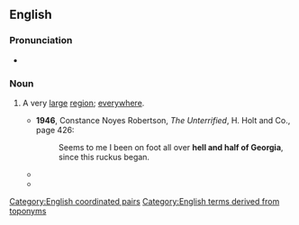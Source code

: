 ==English==

===Pronunciation===
* {{audio|en|en-au-hell and half of Georgia.ogg|Audio (AU)}}

===Noun===
{{en-noun|head=[[hell]] and [[half]] of [[Georgia]]|-}}

# {{lb|en|idiomatic|US}} A very [[large]] [[region]]; [[everywhere]].
#* '''1946''', Constance Noyes Robertson, ''The Unterrified'', H. Holt and Co., page 426:
#*: Seems to me I been on foot all over '''hell and half of Georgia''', since this ruckus began.
#* {{quote-text|en|year=2001|author=Sallie Bissell|title=In the Forest of Harm|page=262|passage=''Idiot'', she scolded herself. ''You've tracked Alex through '''hell and half of Georgia''', only to fall in a stupid well!''}}
#* {{quote-text|en|year=2006|author=Ted G. Arthurs|title=Land with No Sun: A Year in Vietnam with the 173rd Airborne|page=23|passage=The hitch is that the ship is so powerful—it must be, to do the things for which it has been designed—that its twin rotors blast away '''Hell and half of Georgia''' with the turbulence it causes on landing or taking off.}}

[[Category:English coordinated pairs]]
[[Category:English terms derived from toponyms]]